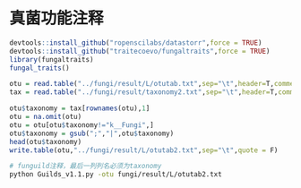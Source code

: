 # 真菌功能注释

```r
devtools::install_github("ropenscilabs/datastorr",force = TRUE)
devtools::install_github("traitecoevo/fungaltraits",force = TRUE)
library(fungaltraits)
fungal_traits()

otu = read.table("../fungi/result/L/otutab.txt",sep="\t",header=T,comment.char = "",row.names = 1)
tax = read.table("../fungi/result/taxonomy2.txt",sep="\t",header=T,comment.char = "",row.names = 1)

otu$taxonomy = tax[rownames(otu),1]
otu = na.omit(otu)
otu = otu[otu$taxonomy!="k__Fungi",]
otu$taxonomy = gsub(";","|",otu$taxonomy)
head(otu$taxonomy)
write.table(otu,"../fungi/result/L/otutab2.txt",sep="\t",quote = F)
```


```bash
# funguild注释，最后一列列名必须为taxonomy
python Guilds_v1.1.py -otu fungi/result/L/otutab2.txt 
```

